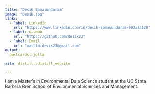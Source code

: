 ```yaml
---
title: "Desik Somasundaram"
image: "Desik.jpg"
links:
  - label: LinkedIn
    url: "https://www.linkedin.com/in/desik-somasundaram-902a8a120"
  - label: GitHub
    url: "https://github.com/desik23"
  - label: Email
    url: "mailto:desik23@gmail.com"
output:
  postcards::jolla

site: distill::distill_website

---
```

 
I am a Master's in Environmental Data Science student at the UC Santa Barbara Bren School of Environmental Sciences and Management..
